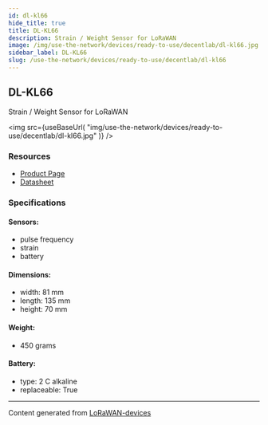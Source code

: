 ```yaml
---
id: dl-kl66
hide_title: true
title: DL-KL66
description: Strain / Weight Sensor for LoRaWAN
image: /img/use-the-network/devices/ready-to-use/decentlab/dl-kl66.jpg
sidebar_label: DL-KL66
slug: /use-the-network/devices/ready-to-use/decentlab/dl-kl66
---
```



## DL-KL66

Strain / Weight Sensor for LoRaWAN

<img
src={useBaseUrl(
"img/use-the-network/devices/ready-to-use/decentlab/dl-kl66.jpg"
)}
/>

### Resources

- [Product Page](https://www.decentlab.com/products/strain-/-weight-sensor-for-lorawan)
- [Datasheet](https://cdn.decentlab.com/download/datasheets/Decentlab-DL-KL66-datasheet.pdf)

### Specifications

#### Sensors:
- pulse frequency
- strain
- battery
#### Dimensions:
- width: 81 mm
- length: 135 mm
- height: 70 mm
#### Weight: 
- 450 grams
#### Battery: 
- type: 2 C alkaline
- replaceable: True



---
Content generated from [LoRaWAN-devices](https://github.com/TheThingsNetwork/lorawan-devices)